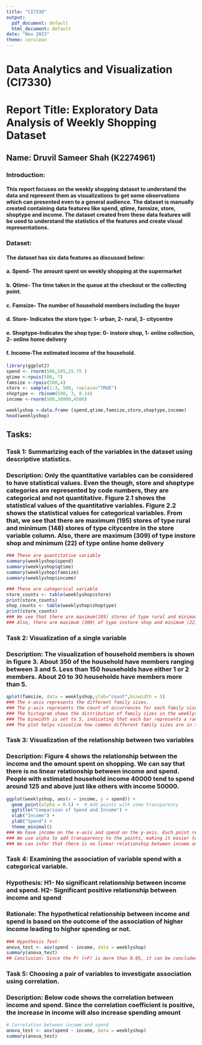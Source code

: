 ---
title: "CI7330"
output:
  pdf_document: default
  html_document: default
date: "Nov 2023"
theme: cerulean
---

<!-- For more info on RMarkdown see http://rmarkdown.rstudio.com/ -->


# Data Analytics and Visualization (CI7330)
# Report Title: Exploratory Data Analysis of Weekly Shopping Dataset
## Name: Druvil Sameer Shah (K2274961)


### Introduction:
#### This report focuses on the weekly shopping dataset to understand the data and represent them as visualizations to get some observations which can presented even to a general audience. The dataset is manually created containing data features like spend, qtime, famsize, store, shoptype and income. The dataset created from these data features will be used to understand the statistics of the features and create visual representations.

### Dataset:
#### The dataset has six data features as discussed below:
#### a.	Spend- The amount spent on weekly shopping at the supermarket
#### b.	Qtime- The time taken in the queue at the checkout or the collecting point.
#### c.	Famsize- The number of household members including the buyer
#### d.	Store- Indicates the store type: 1- urban, 2- rural, 3- citycentre 
#### e.	Shoptype-Indicates the shop type: 0- instore shop, 1- online collection, 2- online home delivery 
#### f.	Income-The estimated income of the household.

```{r}
library(ggplot2)
spend <- rnorm(500,105,15.75 )
qtime <-rpois(500, 7)
famsize <-rpois(500,4)
store <- sample(1:3, 500, replace="TRUE")
shoptype <- rbinom(500, 3, 0.14)
income <-rnorm(500,38000,4500)

weeklyshop <-data.frame (spend,qtime,famsize,store,shoptype,income)
head(weeklyshop)
```

## Tasks:

### Task 1: Summarizing each of the variables in the dataset using descriptive statistics.
### Description: Only the quantitative variables can be considered to have statistical values. Even the though, store and shoptype categories are represented by code numbers, they are categorical and not quantitative. Figure 2.1 shows the statistical values of the quantitative variables. Figure 2.2 shows the statistical values for categorical variables. From that, we see that there are maximum (195) stores of type rural and minimum (148) stores of type citycentre in the store variable column. Also, there are maximum (309) of type instore shop and minimum (22) of type online home delivery 

```{r}

### These are quantitative variable
summary(weeklyshop$spend)
summary(weeklyshop$qtime)
summary(weeklyshop$famsize)
summary(weeklyshop$income)

### These are categorical variable
store_counts <- table(weeklyshop$store)
print(store_counts)
shop_counts <- table(weeklyshop$shoptype)
print(store_counts)
### We see that there are maximum(195) stores of type rural and minimum(148) stores of type citycentre.
### Also, there are maximum (309) of type instore shop and minimum (22) of type online home delivery 
```

### Task 2: Visualization of a single variable
### Description: The visualization of household members is shown in figure 3. About 350 of the household have members ranging between 3 and 5. Less than 150 households have either 1 or 2 members. About 20 to 30 households have members more than 5.


```{r}
qplot(famsize, data = weeklyshop,ylab="count",binwidth = 5)
### The x-axis represents the different family sizes. 
### The y-axis represents the count of occurrences for each family size. 
### The histogram shows the distribution of family sizes in the weeklyshop data. 
### The binwidth is set to 5, indicating that each bar represents a range of five family sizes.
### The plot helps visualize how common different family sizes are in the dataset.
```

### Task 3: Visualization of the relationship between two variables
### Description: Figure 4 shows the relationship between the income and the amount spent on shopping. We can say that there is no linear relationship between income and spend. People with estimated household income 40000 tend to spend around 125 and above just like others with income 50000.

```{r}
ggplot(weeklyshop, aes(x = income, y = spend)) +
  geom_point(alpha = 0.5) +  # Add points with some transparency
  ggtitle("Comparison of Spend and Income") +
  xlab("Income") +
  ylab("Spend") +
  theme_minimal()
### We have income on the x-axis and spend on the y-axis. Each point represents an observation in the dataset.
### We use alpha to add transparency to the points, making it easier to see areas with higher point density.
### We can infer that there is no linear relationship between income and spend. People with estimated household income 40000 tend to spend around 125 and above just like others with income 50000.
```

### Task 4: Examining the association of variable spend with a categorical variable.
### Hypothesis: H1- No significant relationship between income and spend. H2- Significant positive relationship between income and spend 
### Rationale: The hypothetical relationship between income and spend is based on the outcome of the association of higher income leading to higher spending or not.

```{r}
### Hypothesis Test- 
anova_test <- aov(spend ~ income, data = weeklyshop)
summary(anova_test)
## Conclusion: Since the Pr (>F) is more than 0.05, it can be concluded that there is a significant positive difference in the income and spending level of amount, i.e., greater the income, greater the spending.
```

### Task 5: Choosing a pair of variables to investigate association using correlation.
### Description: Below code shows the correlation between income and spend. Since the correlation coefficient is positive, the increase in income will also increase spending amount 

```{r}
# Correlation between income and spend
anova_test <- aov(spend ~ income, data = weeklyshop)
summary(anova_test)
```
